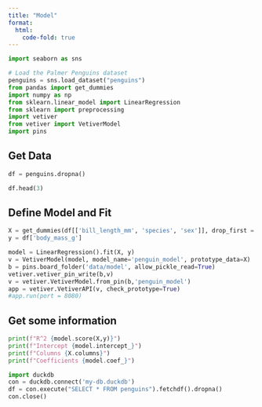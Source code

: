 ```yaml
---
title: "Model"
format:
  html:
    code-fold: true
---
```



```python
import seaborn as sns

# Load the Palmer Penguins dataset
penguins = sns.load_dataset("penguins")
from pandas import get_dummies
import numpy as np
from sklearn.linear_model import LinearRegression
from sklearn import preprocessing
import vetiver
from vetiver import VetiverModel
import pins
```

## Get Data


```python
df = penguins.dropna()

df.head(3)
```

## Define Model and Fit


```python
X = get_dummies(df[['bill_length_mm', 'species', 'sex']], drop_first = True)
y = df['body_mass_g']

model = LinearRegression().fit(X, y)
v = VetiverModel(model, model_name='penguin_model', prototype_data=X)
b = pins.board_folder('data/model', allow_pickle_read=True)
vetiver.vetiver_pin_write(b,v)
v = vetiver.VetiverModel.from_pin(b,'penguin_model')
app = vetiver.VetiverAPI(v, check_prototype=True)
#app.run(port = 8080)
```

## Get some information


```python
print(f"R^2 {model.score(X,y)}")
print(f"Intercept {model.intercept_}")
print(f"Columns {X.columns}")
print(f"Coefficients {model.coef_}")
```

```python
import duckdb
con = duckdb.connect('my-db.duckdb')
df = con.execute("SELECT * FROM penguins").fetchdf().dropna()
con.close()
```

